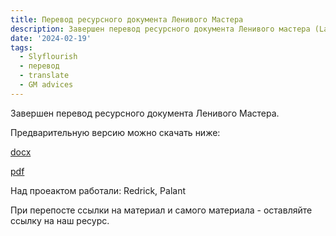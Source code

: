 ```yaml
---
title: Перевод ресурсного документа Ленивого Мастера
description: Завершен перевод ресурсного документа Ленивого мастера (Lazy DM)
date: '2024-02-19'
tags:
  - Slyflourish
  - перевод
  - translate
  - GM advices
---
```


Завершен перевод ресурсного документа Ленивого Мастера.

Предварительную версию можно скачать ниже:

[docx](/files/downloads/LAZY_DM_RESOURCE_DOCUMENT_090.docx)

[pdf](/files/downloads/LAZY_DM_RESOURCE_DOCUMENT_090.pdf)

Над проеактом работали: Redrick, Palant

При перепосте ссылки на материал и самого материала - оставляйте ссылку на наш ресурс.
